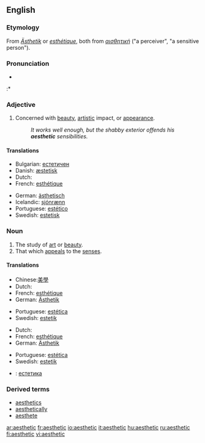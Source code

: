 ==English==

===Etymology===
From {{G.}} ''[[Ästhetik]]'' or {{F.}} ''[[esthétique]]'', both from {{G.}} ''[[αισθητική]]'' ("a perceiver", "a sensitive person").

===Pronunciation===
* {{audio|en-us-aesthetic.ogg|Audio (US)}}
:* {{Rhymes|ɛtɪk}}

===Adjective===
{{en-adj}}

# Concerned with [[beauty]], [[artistic]] impact, or [[appearance]].
#: ''It works well enough, but the shabby exterior offends his '''aesthetic''' sensibilities.''

====Translations====
{{trans-top|Concerned with beauty}}
*Bulgarian: [[естетичен]]
*Danish: [[æstetisk]]
*Dutch: {{t|nl|esthetisch}}
*French: [[esthétique]]
{{trans-mid}}
*German: [[ästhetisch]]
*Icelandic: [[sjónrænn]] {{m}} 
*Portuguese: [[estético]]
*Swedish: [[estetisk]]
{{trans-bottom}}

===Noun===
{{en-noun}}

# The study of [[art]] or [[beauty]].
# That which [[appeal]]s to the [[sense]]s.

====Translations====
{{trans-top|The study of art or beauty}}
*Chinese:[[美學]]
*Dutch: {{t|nl|esthetica|f}}
*French: [[esthétique]] {{f}}
*German: [[Ästhetik]] {{f}}
{{trans-mid}}
*Portuguese: [[estética]] {{f}}
*Swedish: [[estetik]]
{{trans-bottom}}

{{trans-top|That which appeals to the senses}}
*Dutch: {{t|nl|esthetische|n}}
*French: [[esthétique]] {{f}}
*German: [[Ästhetik]] {{f}}
{{trans-mid}}
*Portuguese: [[estética]] {{f}}
*Swedish: [[estetik]]
{{trans-bottom}}

{{trans-top|Translations to be checked}}
{{checktrans}}
*{{ttbc|Bulgarian}}: [[естетика]] {{f}}
{{trans-bottom}}

===Derived terms===
*[[aesthetics]]
*[[aesthetically]]
*[[aesthete]]

[[ar:aesthetic]]
[[fr:aesthetic]]
[[io:aesthetic]]
[[it:aesthetic]]
[[hu:aesthetic]]
[[ru:aesthetic]]
[[fi:aesthetic]]
[[vi:aesthetic]]